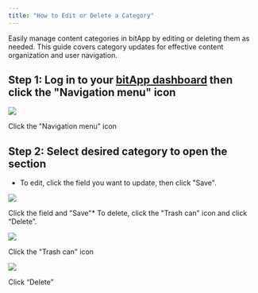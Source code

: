 ```yaml
---
title: "How to Edit or Delete a Category"
---
```


Easily manage content categories in bitApp by editing or deleting them as needed. This guide covers category updates for effective content organization and user navigation.

## Step 1: Log in to your [bitApp dashboard](https://app.bitbybit.studio/bitapp/design) then click the "Navigation menu" icon

![](https://cdn.prod.website-files.com/659655f5b20d395a5c69efcf/66eaa0094c811db6410c3c54_AD_4nXc99GfNszzzuXHPZvpiPNogMhF_EzO9tM60sTDbco2DJ0SL489XxE-ehOT_N3oo81ED416L6CZpN-eWznLe5MNoWdhghInCc8PTmtz23rCEQ9dm4bBMLsjITiJI1PZpeUZLFTnHbTtCQcz9QEEJAJBs8sWL.png)

Click the "Navigation menu" icon

## Step 2: Select desired category to open the section

- To edit, click the field you want to update, then click "Save".

![](https://cdn.prod.website-files.com/659655f5b20d395a5c69efcf/66ed386e9d111972f3b4f3dc_AD_4nXfTeFVfB3M-JgUz2e9bFBhCd8mi4ZyU9r4pTpBSoUwzkCH_5FwnaFVvxlr4SZZ6IWzADjPJOsqEFZtZuYSbZKxbv3J2v2sXcCvKlPhe-Oegs_yCuFohvKmRIfJ55XH-s0PEB1mKv-p6K9ChHe2-glBkyXg5.png)

Click the field and "Save"\* To delete, click the "Trash can" icon and click “Delete”.

![](https://cdn.prod.website-files.com/659655f5b20d395a5c69efcf/66eaa2b0dfe82fcf91e0c636_AD_4nXcU9Y78F_lujhwUrDG3_kHY5CdgZnjaY8KvOU3dNgGQAVl1aoO-v9HADqhRtmrsktB3MDnIpjtDODbpYiKsTU-CClV3H3Dje3ZVcl6BUivNZqPp_Nm9FVeoikh98wByo41VJS8RBHrLoN2tXR9g1e-bUAbt.png)

Click the "Trash can" icon

![](https://cdn.prod.website-files.com/659655f5b20d395a5c69efcf/66eaa2b01e34345192a44c1a_AD_4nXfbRxdE9m0jRKSQrCcSXvpDRYS6A031cTkPKnLf6nXqWOMTr8d3ArosbySRQfKplxRYug6XjVpbnhLY_ubn_rG7QRfV7-xzzWH4Baf_vlXDJm2LgEgHh1a0uGHH2frNisb5KmLpYC9OFR5xCSn3tp11xRrd.png)

Click “Delete”